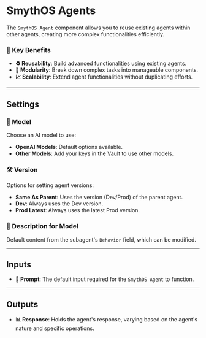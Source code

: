 # SmythOS Agents

The `SmythOS Agent` component allows you to reuse existing agents within other agents, creating more complex functionalities efficiently.

### 🌟 Key Benefits

- **♻️ Reusability**: Build advanced functionalities using existing agents.
- **🧩 Modularity**: Break down complex tasks into manageable components.
- **📈 Scalability**: Extend agent functionalities without duplicating efforts.

<Arcade  src="https://demo.arcade.software/nBV1imZ1ZW7UyrhPH3ud?embed&embed_mobile=tab&embed_desktop=inline&show_copy_link=true" title="Arcade Flow (Mon Feb 24 2025)" />

---

## Settings

### 🧬 Model

Choose an AI model to use:
- **OpenAI Models**: Default options available.
- **Other Models**: Add your keys in the [Vault](/docs/agent-collaboration/working-with-agents/vault-sharing)  to use other models.

### 🛠️ Version

Options for setting agent versions:
- **Same As Parent**: Uses the version (Dev/Prod) of the parent agent.
- **Dev**: Always uses the Dev version.
- **Prod Latest**: Always uses the latest Prod version.

### 📝 Description for Model

Default content from the subagent's `Behavior` field, which can be modified.

---

## Inputs

- **🔎 Prompt**: The default input required for the `SmythOS Agent` to function.

---

## Outputs

- **📊 Response**: Holds the agent's response, varying based on the agent's nature and specific operations.